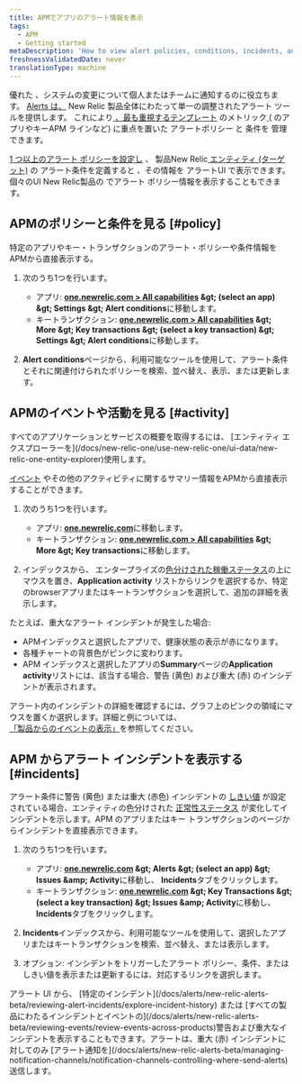 ```yaml
---
title: APMでアプリのアラート情報を表示
tags:
  - APM
  - Getting started
metaDescription: 'How to view alert policies, conditions, incidents, and other activity and events directly from APM.'
freshnessValidatedDate: never
translationType: machine
---
```


優れた<InlinePopover type="alerts" /> 、システムの変更について個人またはチームに通知するのに役立ちます。 [Alerts は、](/docs/alerts/new-relic-alerts-beta/getting-started/new-relic-alerts) New Relic 製品全体にわたって単一の調整されたアラート ツールを提供します。 これにより[ 、最も重視するテンプレート](/docs/alerts/new-relic-alerts-beta/getting-started/alerts-glossary#alert-policy) [](/docs/alerts/new-relic-alerts-beta/getting-started/alerts-glossary#alert-condition)のメトリック[ ](/docs/alerts/new-relic-alerts-beta/getting-started/alerts-glossary#alert-entity)( のアプリやキーAPM ラインなど) に重点を置いた アラートポリシー と 条件を 管理できます。

[1 つ以上のアラート ポリシーを設定し](/docs/alerts/organize-alerts/create-edit-or-find-alert-policy/) [](/docs/alerts/new-relic-alerts-beta/configuring-alert-policies/define-alert-conditions)、 製品New Relic[ エンティティ (ターゲット)](/docs/alerts/new-relic-alerts-beta/configuring-alert-policies/select-product-targets-alert-condition) の アラート条件を定義すると 、その情報を アラートUI で表示できます。個々のUI New Relic製品の でアラート ポリシー情報を表示することもできます。

## APMのポリシーと条件を見る [#policy]

特定のアプリやキー・トランザクションのアラート・ポリシーや条件情報をAPMから直接表示する。

1. 次のうち1つを行います。

   * アプリ: <DNT>**[one.newrelic.com &gt; All capabilities](https://one.newrelic.com/all-capabilities) &amp;gt; (select an app) &amp;gt; Settings &amp;gt; Alert conditions**</DNT>に移動します。
   * キートランザクション: <DNT>**[one.newrelic.com &gt; All capabilities](https://one.newrelic.com/all-capabilities) &amp;gt; More &amp;gt; Key transactions &amp;gt; (select a key transaction) &amp;gt; Settings &amp;gt; Alert conditions**</DNT>に移動します。

2. <DNT>**Alert conditions**</DNT>ページから、利用可能なツールを使用して、アラート条件とそれに関連付けられたポリシーを検索、並べ替え、表示、または更新します。

## APMのイベントや活動を見る [#activity]

<Callout variant="tip">
  すべてのアプリケーションとサービスの概要を取得するには、 [エンティティ エクスプローラーを](/docs/new-relic-one/use-new-relic-one/ui-data/new-relic-one-entity-explorer)使用します。
</Callout>

[イベント](/docs/alerts/new-relic-alerts-beta/getting-started/alerts-glossary#event) やその他のアクティビティに関するサマリー情報をAPMから直接表示することができます。

1. 次のうち1つを行います。

   * アプリ: <DNT>**[one.newrelic.com](https://one.newrelic.com/all-capabilities)**</DNT>に移動します。
   * キートランザクション: <DNT>**[one.newrelic.com &gt; All capabilities](https://one.newrelic.com/all-capabilities) &amp;gt; More &amp;gt; Key transactions**</DNT>に移動します。

2. インデックスから、 エンタープライズの[色分けされた稼働ステータス](/docs/alerts/new-relic-alerts-beta/getting-started/alerts-glossary#health-status)の上にマウスを置き、<DNT>**Application activity**</DNT> リストからリンクを選択するか、特定のbrowserアプリまたはキートランザクションを選択して、追加の詳細を表示します。

たとえば、重大なアラート インシデントが発生した場合:

* APMインデックスと選択したアプリで、健康状態の表示が赤になります。
* 各種チャートの背景色がピンクに変わります。
* APM インデックスと選択したアプリの<DNT>**Summary**</DNT>ページの<DNT>**Application activity**</DNT>リストには、該当する場合、警告 (黄色) および重大 (赤) のインシデントが表示されます。

アラート内のインシデントの詳細を確認するには、グラフ上のピンクの領域にマウスを置くか選択します。詳細と例については、 [「製品からのイベントの表示」](/docs/alerts/new-relic-alerts-beta/reviewing-events/view-events-their-products)を参照してください。

## APM からアラート インシデントを表示する [#incidents]

アラート条件に警告 (黄色) または重大 (赤色) インシデントの [しきい値](/docs/alerts/new-relic-alerts-beta/getting-started/alerts-glossary#alert-threshold) が設定されている場合、エンティティの色分けされた [正常性ステータス](/docs/alerts/new-relic-alerts-beta/getting-started/alerts-glossary#health-status) が変化してインシデントを示します。APM のアプリまたはキー トランザクションのページからインシデントを直接表示できます。

1. 次のうち1つを行います。

   * アプリ: <DNT>**[one.newrelic.com](https://one.newrelic.com/all-capabilities) &amp;gt; Alerts &amp;gt; (select an app) &amp;gt; Issues &amp;amp; Activity**</DNT>に移動し、 <DNT>**Incidents**</DNT>タブをクリックします。
   * キートランザクション: <DNT>**[one.newrelic.com](https://one.newrelic.com/all-capabilities) &amp;gt; Key Transactions &amp;gt; (select a key transaction) &amp;gt; Issues &amp;amp; Activity**</DNT>に移動し、 <DNT>**Incidents**</DNT>タブをクリックします。

2. <DNT>**Incidents**</DNT>インデックスから、利用可能なツールを使用して、選択したアプリまたはキートランザクションを検索、並べ替え、または表示します。

3. オプション: インシデントをトリガーしたアラート ポリシー、条件、またはしきい値を表示または更新するには、対応するリンクを選択します。

<Callout variant="tip">
  アラート UI から、 [特定のインシデント](/docs/alerts/new-relic-alerts-beta/reviewing-alert-incidents/explore-incident-history) または [すべての製品にわたるインシデントとイベントの](/docs/alerts/new-relic-alerts-beta/reviewing-events/review-events-across-products)警告および重大なインシデントを表示することもできます。アラートは、重大 (赤) インシデントに対してのみ [アラート通知を](/docs/alerts/new-relic-alerts-beta/managing-notification-channels/notification-channels-controlling-where-send-alerts) 送信します。
</Callout>